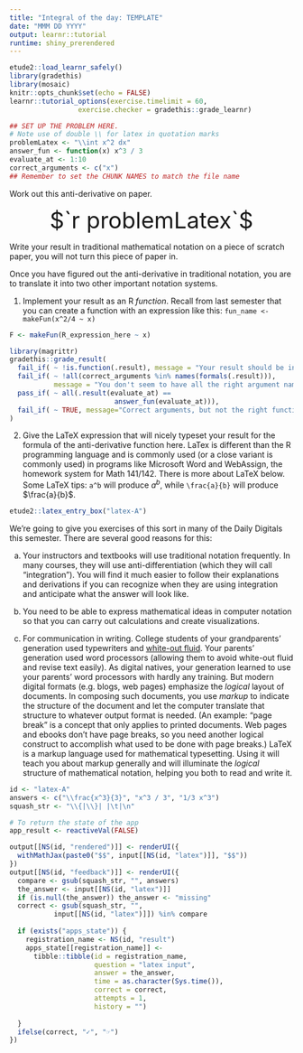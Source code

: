 ```yaml
---
title: "Integral of the day: TEMPLATE"
date: "MMM DD YYYY"
output: learnr::tutorial
runtime: shiny_prerendered
---
```


```r
etude2::load_learnr_safely()
library(gradethis)
library(mosaic)
knitr::opts_chunk$set(echo = FALSE)
learnr::tutorial_options(exercise.timelimit = 60, 
                 exercise.checker = gradethis::grade_learnr)
```

```r
## SET UP THE PROBLEM HERE. 
# Note use of double \\ for latex in quotation marks
problemLatex <- "\\int x^2 dx"
answer_fun <- function(x) x^3 / 3
evaluate_at <- 1:10
correct_arguments <- c("x")
## Remember to set the CHUNK NAMES to match the file name
```

Work out this anti-derivative on paper.

<div style="font-size: 40px; text-align:center;">$`r problemLatex`$ </div>

Write your result in traditional mathematical notation on a piece of scratch paper, you will not turn this piece of paper in. 

Once you have figured out the anti-derivative in traditional notation, you are to translate it into two other important notation systems. 

1. Implement your result as an R *function*. Recall from last semester that you can create a function with an expression like this: `fun_name <- makeFun(x^2/4 ~ x)`


```r
F <- makeFun(R_expression_here ~ x)
```

```r
library(magrittr)
gradethis::grade_result(
  fail_if( ~ !is.function(.result), message = "Your result should be in the form of a function."),
  fail_if( ~ !all(correct_arguments %in% names(formals(.result))),
           message = "You don't seem to have all the right argument names."),
  pass_if( ~ all(.result(evaluate_at) ==
                          answer_fun(evaluate_at))),
  fail_if( ~ TRUE, message="Correct arguments, but not the right function.")
)  
```

2. Give the LaTeX expression that will nicely typeset your result for the formula of the anti-derivative function here. LaTex is different than the R programming language and is commonly used (or a close variant is commonly used) in programs like Microsoft Word and WebAssign, the homework system for Math 141/142. There is more about LaTeX below. Some LaTeX tips: `a^b` will produce $a^b$, while `\frac{a}{b}` will produce $\frac{a}{b}$.

```r
etude2::latex_entry_box("latex-A")
```

We're going to give you exercises of this sort in many of the Daily Digitals this semester. There are several good reasons for this:

a. Your instructors and textbooks will use traditional notation frequently. In many courses, they will use anti-differentiation (which they will call "integration"). You will find it much easier to follow their explanations and derivations if you can recognize when they are using integration and anticipate what the answer will look like.

b. You need to be able to express mathematical ideas in computer notation so that you can carry out calculations and create visualizations. 

c. For communication in writing. College students of your grandparents' generation used typewriters and [white-out fluid](https://en.wikipedia.org/wiki/Correction_fluid).  Your parents' generation used word processors (allowing them to avoid white-out fluid and revise text easily). As digital natives, your generation learned to use your parents' word processors with hardly any training. But modern digital formats (e.g. blogs, web pages) emphasize the *logical* layout of documents. In composing such documents, you use *markup* to indicate the structure of the document and let the computer translate that structure to whatever output format is needed. (An example: "page break" is a concept that only applies to printed documents. Web pages and ebooks don't have page breaks, so you need another logical construct to accomplish what used to be done with page breaks.) LaTeX is a markup language used for mathematical typesetting. Using it will teach you about markup generally and will illuminate the *logical* structure of mathematical notation, helping you both to read and write it.


```r
id <- "latex-A"
answers <- c("\\frac{x^3}{3}", "x^3 / 3", "1/3 x^3") 
squash_str <- "\\{|\\}| |\t|\n"

# To return the state of the app
app_result <- reactiveVal(FALSE) 

output[[NS(id, "rendered")]] <- renderUI({
  withMathJax(paste0("$$", input[[NS(id, "latex")]], "$$"))
})
output[[NS(id, "feedback")]] <- renderUI({
  compare <- gsub(squash_str, "", answers)
  the_answer <- input[[NS(id, "latex")]]
  if (is.null(the_answer)) the_answer <- "missing"
  correct <- gsub(squash_str, "", 
           input[[NS(id, "latex")]]) %in% compare
  
  if (exists("apps_state")) {
    registration_name <- NS(id, "result")
    apps_state[[registration_name]] <-
      tibble::tibble(id = registration_name, 
                     question = "latex input",
                     answer = the_answer,
                     time = as.character(Sys.time()),
                     correct = correct,
                     attempts = 1,
                     history = "")
    
  }
  ifelse(correct, "✓", "☞")
})
```

